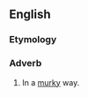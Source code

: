 ==English==

===Etymology===
{{suffix|murky|ly|lang=en}}

===Adverb===
{{en-adv}}

# In a [[murky]] way.